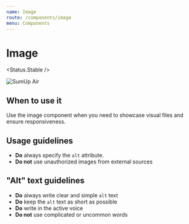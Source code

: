 ```yaml
---
name: Image
route: /components/image
menu: Components
---
```



# Image

<Status.Stable />

<Playground>
  <Image
    src="https://images.ctfassets.net/txhaodyqr481/6HTdWU2zS0oACO6cwUuuKI/44929a6304f329734ed1d535faedcd66/reader-flying-nfc.png"
    alt="SumUp Air"
  />
</Playground>

<Props of={Image} />

## When to use it

Use the image component when you need to showcase visual files and ensure responsiveness.

## Usage guidelines

- **Do** always specify the `alt` attribute.
- **Do not** use unauthorized images from external sources

## "Alt" text guidelines

- **Do** always write clear and simple `alt` text
- **Do** keep the `alt` text as short as possible
- **Do** write in the active voice
- **Do not** use complicated or uncommon words
